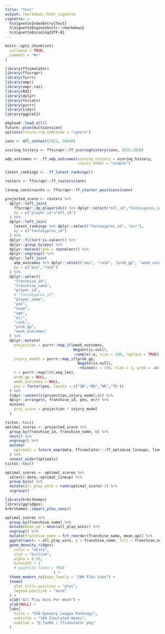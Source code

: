 ```yaml
---
title: "Test"
output: rmarkdown::html_vignette
vignette: >
  %\VignetteIndexEntry{Test}
  %\VignetteEngine{knitr::rmarkdown}
  %\VignetteEncoding{UTF-8}
---
```


```r
knitr::opts_chunk$set(
  collapse = TRUE,
  comment = "#>"
)
```

```r
library(ffsimulator)
library(ffscrapr)
library(furrr)
library(ompr)
library(ompr.roi)
library(ROI)
library(dplyr)
library(forcats)
library(purrr)
library(tidyr)
library(ggplot2)

pkgload::load_all()
future::plan(multisession)
options(future.rng.onMisuse = "ignore")
```

```r
conn <- mfl_connect(2021, 54040)

scoring_history <- ffscrapr::ff_scoringhistory(conn, 2016:2020)

adp_outcomes <- .ff_adp_outcomes(scoring_history = scoring_history,
                                 injury_model = "simple")

latest_rankings <- .ff_latest_rankings()

rosters <- ffscrapr::ff_rosters(conn)

lineup_constraints <- ffscrapr::ff_starter_positions(conn)

projected_score <- rosters %>%
  dplyr::left_join(
    ffscrapr::dp_playerids() %>% dplyr::select("mfl_id","fantasypros_id"),
    by = c("player_id"="mfl_id")
  ) %>%
  dplyr::left_join(
    latest_rankings %>% dplyr::select("fantasypros_id", "ecr"),
    by = c("fantasypros_id")
  ) %>%
  dplyr::filter(!is.na(ecr)) %>% 
  dplyr::group_by(pos) %>%
  dplyr::mutate(rank = round(ecr)) %>%
  dplyr::ungroup() %>%
  dplyr::left_join(
    adp_outcomes %>% dplyr::select("pos", "rank", "prob_gp", "week_outcomes"),
    by = c("pos","rank")
  ) %>%
  dplyr::select(
    "franchise_id",
    "franchise_name",
    "player_id",
    # "fantasypros_id",
    "player_name",
    "pos",
    "team",
    "age",
    "ecr",
    "rank",
    "prob_gp",
    "week_outcomes"
  ) %>%
  dplyr::mutate(
    projection = purrr::map_if(week_outcomes,
                               Negate(is.null),
                               ~sample(.x, size = 100, replace = TRUE)),
    injury_model = purrr::map_if(prob_gp,
                                 Negate(is.null),
                                 ~rbinom(n = 100, size = 1, prob = .x)),
    n = purrr::map(100,seq_len),
    prob_gp = NULL,
    week_outcomes = NULL,
    pos = factor(pos, levels = c("QB","RB","WR","TE"))
  ) %>%
  tidyr::unnest(c(projection,injury_model,n)) %>%
  dplyr::arrange(n, franchise_id, pos, ecr) %>%
  mutate(
    proj_score = projection * injury_model
  )

tictoc::tic()
optimal_scores <- projected_score %>%
  group_by(franchise_id, franchise_name, n) %>%
  nest() %>%
  ungroup() %>%
  mutate(
    optimals = future_map(data, ffsimulator::.ff_optimize_lineups, lineup_constraints, roi_engine = "glpk")
  ) %>%
  unnest_wider(optimals)
tictoc::toc()

optimal_scores <- optimal_scores %>%
  select(-data,-optimal_lineup) %>%
  group_by(n) %>%
  mutate(all_play_wins = rank(optimal_score)-1) %>%
  ungroup()

library(hrbrthemes)
library(ggridges)
hrbrthemes::import_plex_sans()

optimal_scores %>%
  group_by(franchise_name) %>%
  mutate(mean_ap = mean(all_play_wins)) %>%
  ungroup() %>%
  mutate(franchise_name = fct_reorder(franchise_name, mean_ap)) %>%
  ggplot(aes(x = all_play_wins, y = franchise_name, fill = franchise_name)) +
  geom_density_ridges(
    color = "white",
    stat = "binline",
    alpha = 0.95,
    binwidth = 1
    # quantile_lines = TRUE
                      ) +
  theme_modern_rc(base_family = "IBM Plex Sans") +
  theme(
    plot.title.position = "plot",
    legend.position = "none"
  ) +
  xlab("All Play Wins Per Week") +
  ylab(NULL) +
  labs(
    title = "SSB Dynasty League Rankings",
    subtitle = "100 Simulated Weeks",
    caption = "@_TanHo | ffsimulator pkg"
  )


```


